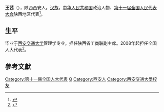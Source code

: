 '''王茜'''（{{bd|1966年||}}），陕西西安人，[[汉族|汉族]]，[[中华人民共和国|中华人民共和国]]政治人物、[[第十一届全国人民代表大会|第十一届全国人民代表大会]]陕西地区代表<ref>{{cite web|author=新华网|title=第十一届全国人大代表|url=http://news.xinhuanet.com/ziliao/2008-03/03/content_7708230.htm?node=36628|publisher=新华网|accessdate=2014-01-07|archive-date=2014-01-10|archive-url=https://web.archive.org/web/20140110211415/http://news.xinhuanet.com/ziliao/2008-03/03/content_7708230.htm?node=36628|dead-url=no}}</ref>。

==生平==
毕业于[[西安交通大学|西安交通大学]]管理学专业。担任陕西省工商联副主席。2008年起担任全国人大代表<ref>{{cite news|title=全国人大代表信息-王茜|url= http://210.82.31.1:8084/delegate/viewDelegate.action?dbid=112450|accessdate=2013-04-05|newspaper=全国人大网}}</ref>。

==參考文獻==
{{reflist}}

{{Authority control}}
{{DEFAULTSORT:W}}
[[Category:第十一届全国人大代表|Category:第十一届全国人大代表]]
[[Category:王姓|Q]]
[[Category:西安人|Category:西安人]]
[[Category:西安交通大學校友|Category:西安交通大學校友]]